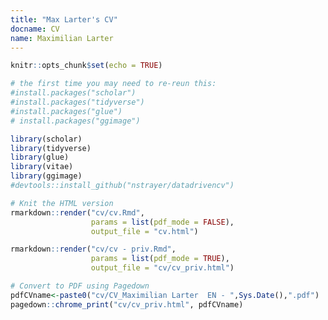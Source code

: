 ```yaml
---
title: "Max Larter's CV"
docname: CV
name: Maximilian Larter
---
```


```r
knitr::opts_chunk$set(echo = TRUE)
```



```r
# the first time you may need to re-reun this:
#install.packages("scholar")
#install.packages("tidyverse")
#install.packages("glue")
# install.packages("ggimage")

library(scholar)
library(tidyverse)
library(glue)
library(vitae)
library(ggimage)
#devtools::install_github("nstrayer/datadrivencv")
```

```r
# Knit the HTML version
rmarkdown::render("cv/cv.Rmd",
                  params = list(pdf_mode = FALSE),
                  output_file = "cv.html")
```


```r
rmarkdown::render("cv/cv - priv.Rmd",
                  params = list(pdf_mode = TRUE),
                  output_file = "cv/cv_priv.html")
```



```r
# Convert to PDF using Pagedown
pdfCVname<-paste0("cv/CV_Maximilian Larter  EN - ",Sys.Date(),".pdf")
pagedown::chrome_print("cv/cv_priv.html", pdfCVname)
```


